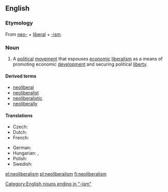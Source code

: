 ==English==
{{wikipedia}}

===Etymology===
From [[neo-]] + [[liberal]] + [[-ism]].

===Noun===
{{en-noun|-}}

# A [[political]] [[movement]] that espouses [[economic]] [[liberalism]] as a means of promoting economic [[development]] and securing political [[liberty]].

====Derived terms====
* [[neoliberal]]
* [[neoliberalist]]
* [[neoliberalistic]]
* [[neoliberally]]

====Translations====
{{trans-top|political movement}}
* Czech: {{t-|cs|neoliberalizmus|m}}
* Dutch: {{t|nl|neoliberalisme|n}}
* French: {{t+|fr|néolibéralisme|m}}
{{trans-mid}}
* German: {{t+|de|Neoliberalismus|m}}
* Hungarian: {{t|hu|neoliberalizmus}}, {{t|hu|újliberalizmus}}
* Polish: {{t|pl|neoliberalizm|m}}
* Swedish: {{t|sv|nyliberalism|n}}
{{trans-bottom}}

[[Category:English nouns ending in "-ism"]]

[[el:neoliberalism]]
[[pl:neoliberalism]]
[[fi:neoliberalism]]